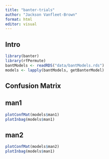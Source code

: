 ```yaml
---
title: "banter-trials"
author: "Jackson Vanfleet-Brown"
format: html
editor: visual
---
```

## Intro
```r
library(banter)
library(rfPermute)
bantModels <- readRDS("data/bantModels.rds")
models <- lapply(bantModels, getBanterModel)

```

## Confusion Matrix
:::{.panel-tabset}

## man1
```r
plotConfMat(models$man1)
plotInbag(models$man1)
```
## man2
```r
plotConfMat(models$man2)
plotInbag(models$man1)
```

:::
